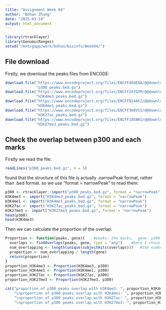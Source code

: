 ```yaml
---
title: "Assignment Week 04"
author: "Bohan Zhang"
date: "2025-03-14"
output: html_document
---
```


```r
library(rtracklayer)
library(GenomicRanges)
setwd("/mnt/gapp/work/bohan/bioinfo/Week04/")
```

## File download

Firstly, we download the peaks files from ENCODE:

```r

download.file("https://www.encodeproject.org/files/ENCFF460EOA/@@download/ENCFF460EOA.bed.gz", 
              "p300_peaks.bed.gz")
download.file("https://www.encodeproject.org/files/ENCFF247GVM/@@download/ENCFF247GVM.bed.gz", 
              "H3K4me3_peaks.bed.gz")
download.file("https://www.encodeproject.org/files/ENCFF824AFZ/@@download/ENCFF824AFZ.bed.gz",
              "H3K4me1_peaks.bed.gz")
download.file("https://www.encodeproject.org/files/ENCFF360VIS/@@download/ENCFF360VIS.bed.gz", 
              "H3K27ac_peaks.bed.gz")
download.file("https://www.encodeproject.org/files/ENCFF105NKG/@@download/ENCFF105NKG.bed.gz", 
              "H3K27me3_peaks.bed.gz")

```

## Check the overlap between p300 and each marks

Firstly we read the file:

```r
readLines("p300_peaks.bed.gz", n = 5)
```

found that the structure of this file is actually .narrowPeak format, rather than .bed format. so we use "format = narrowPeak" to read them:

```r
p300 <- rtracklayer::import("p300_peaks.bed.gz", format = "narrowPeak")
H3K4me3 <- import("H3K4me3_peaks.bed.gz", format = "narrowPeak")
H3K4me1 <- import("H3K4me1_peaks.bed.gz", format = "narrowPeak")
H3K27ac <- import("H3K27ac_peaks.bed.gz", format = "narrowPeak")
H3K27me3 <- import("H3K27me3_peaks.bed.gz", format = "narrowPeak")
head(p300)
head(H3K4me3)
```

Then we can calculate the proportion of the overlap:

```r
Proportion <- function(peaks, gene){    #peaks: the marks,  gene: p300
  overlaps <- findOverlaps(peaks, gene, type = "any")    #here I chose "any" because I want to see all regions in p300 that have overlaps with those marks (even not the whole mark)
  num_overlapping <- length(unique(subjectHits(overlaps)))   #the number of peaks in p300 that have overlap.
  proportion <- num_overlapping / length(gene)
  return(proportion)
}
proportion_H3K4me3 <- Proportion(H3K4me3, p300)
proportion_H3K4me1 <- Proportion(H3K4me1, p300)
proportion_H3K27ac <- Proportion(H3K27ac, p300)
proportion_H3K27me3 <- Proportion(H3K27me3, p300)

cat("proportion of p300 peaks overlap with H3K4me3: ", proportion_H3K4me3, 
    "\nproportion of p300 peaks overlap with H3K4me1: ", proportion_H3K4me1, 
    "\nproportion of p300 peaks overlap with H3K27ac: ", proportion_H3K27ac, 
    "\nproportion of p300 peaks overlap with H3K27me3: ", proportion_H3K27me3)
```
